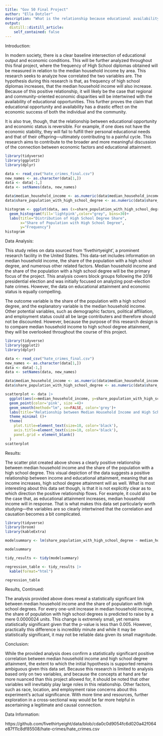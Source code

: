 ```yaml
---
title: "Gov 50 Final Project"
author: "Ella Dotzler"
description: "What is the relationship because educational availability and economic status?"
output:
  distill::distill_article:
    self_contained: false
---
```


Introduction:

In modern society, there is a clear baseline intersection of educational output and economic conditions. This will be further analyzed throughout this final project, where the frequency of High School diplomas obtained will be measured in relation to the median household income by area. This research seeks to analyze how correlated the two variables are. The hypothesis during this research is that, as frequency of high school diplomas increases, that the median household income will also increase. Because of this positive relationship, it will likely be the case that regional and community-oriented economic disparities will be intertwined with the availability of educational opportunities. This further proves the claim that educational opportunity and availability has a drastic effect on the economic success of both the individual and the community. 

It is also true, though, that the relationship between educational opportunity and economic status is reversible. For example, if one does not have the economic stability, they will fail to fulfill their personal educational needs and that of their offspring—ultimately contributing to a painful cycle. This research aims to contribute to the broader and more meaningful discussion of the connection between economic factors and educational attainment.  

```r
library(tidyverse)
library(ggplot2)
library(dplyr)

data <- read_csv("hate_crimes_final.csv")
new_names <- as.character(data[1,])
data <- data[-1,]
data <- setNames(data, new_names)

data$median_household_income <- as.numeric(data$median_household_income)
data$share_population_with_high_school_degree <- as.numeric(data$share_population_with_high_school_degree)

histogram <- ggplot(data, aes (x=share_population_with_high_school_degree)) +
  geom_histogram(fill='lightpink',color="grey", bins=30)+
  labs(title="Distribution of High School Degree Share",
       x="Share of Population with High School Degree",
       y="Frequency")
histogram
```

Data Analysis:

This study relies on data sourced from 'fivethirtyeight', a prominent research facility in the United States. This data-set includes information on median household income, the share of the population with a high school degree, and numerous other related factors. Median household income and the share of the population with a high school degree will be the primary focus of the project. This analysis covers block groups following the 2016 presidential election and was initially focused on analyzing post-election hate crimes. However, the data on educational attainment and economic status is equally compelling. 

The outcome variable is the share of the population with a high school degree, and the explanatory variable is the median household income. Other potential variables, such as demographic factors, political affiliation, and employment status could all be large contributers and therefore should not be discounted. However, because the purpose of this research design is to compare median household income to high school degree attainment, they will be overlooked throughout the course of this project.

```r
library(tidyverse)
library(ggplot2)
library(dplyr)

data <- read_csv("hate_crimes_final.csv")
new_names <- as.character(data[1,])
data <- data[-1,]
data <- setNames(data, new_names)

data$median_household_income <- as.numeric(data$median_household_income)
data$share_population_with_high_school_degree <- as.numeric(data$share_population_with_high_school_degree)

scatterplot <- data |>
  ggplot(aes(x=median_household_income, y=share_population_with_high_school_degree))+
  geom_point(color='pink', size =4)+
  geom_smooth(method="lm", se=FALSE, color='grey')+
  labs(title="Relationship between Median Household Income and High School Degree Share",x="Median Household Income", y="Share of Population with High School Degree")+
  theme_minimal ()+
  theme(
    plot.title=element_text(size=10, color='black'),
    axis.title=element_text(size=10, color='black'),
    panel.grid = element_blank()
  )
scatterplot
```
Results:

The scatter plot created above shows a clearly positive relationship between median household income and the share of the population with a high school degree. This visual depiction of the data suggests a positive relationship between income and educational attainment, meaning that as income increases, high school degree attainment will as well. What is most interesting about this data set though, is that it is not explicitly clear as to which direction the positive relationship flows. For example, it could also be the case that, as educational attainment increases, median household income will in response. That is what makes this data set particularly worth studying—the variables are so clearly intertwined that the correlation and causation becomes a bit complicated. 


```r

library(tidyverse)
library(broom)
library(kableExtra)

modelsummary <- lm(share_population_with_high_school_degree ~ median_household_income, data = data)

modelsummary

tidy_results <- tidy(modelsummary) 

regression_table <- tidy_results |>
  kable(format="html") 

regression_table

```
Results, Continued:

The analysis provided above does reveal a statistically significant link between median household income and the share of population with high school degrees. For every one-unit increase in median household income, the share of population with high school degrees is predicted to raise by a mere 0.0000024 units. This change is extremely small, yet remains statistically significant given that the p-value is less than 0.005. However, practically this difference is incredibly minute and while it may be statistically significant, it may not be reliable data given its small magnitude. 


Conclusion:

While the provided analysis does confirm a statistically significant positive correlation between median household income and high school degree attainment, the extent to which the initial hypothesis is supported remains ambiguous given this data set.
Because this research is limited to analysis based only on two variables, and because the concepts at hand are far more nuanced than this project allowed for, it should be noted that other variables will inevitably play large roles in this relationship. Other factors, such as race, location, and employment raise concerns about this experiment's actual significance. With more time and resources, further exploration in a cross-sectional way would be far more helpful in ascertaining a legitimate and causal connection. 

Data Information:

https://github.com/fivethirtyeight/data/blob/cda0c0d9054fc6d020a42f064e87f11c8df85508/hate-crimes/hate_crimes.csv
